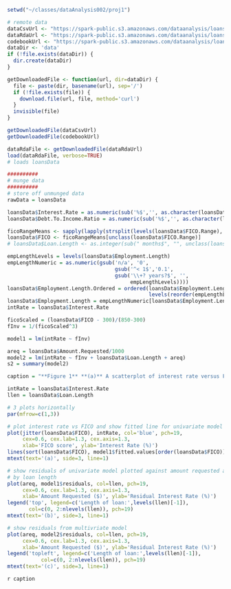 
```r
setwd("~/classes/dataAnalysis002/proj1")

# remote data
dataCsvUrl <- "https://spark-public.s3.amazonaws.com/dataanalysis/loansData.csv"
dataRdaUrl <- "https://spark-public.s3.amazonaws.com/dataanalysis/loansData.rda"
codebookUrl <- "https://spark-public.s3.amazonaws.com/dataanalysis/loansCodebook.pdf"
dataDir <- 'data'
if (!file.exists(dataDir)) {
  dir.create(dataDir)
}

getDownloadedFile <- function(url, dir=dataDir) {
  file <- paste(dir, basename(url), sep='/')
  if (!file.exists(file)) {
    download.file(url, file, method='curl')
  }
  invisible(file)
}

getDownloadedFile(dataCsvUrl)
getDownloadedFile(codebookUrl)

dataRdaFile <- getDownloadedFile(dataRdaUrl)
load(dataRdaFile, verbose=TRUE)
# loads loansData

##########
# munge data
##########
# store off unmunged data
rawData = loansData

loansData$Interest.Rate = as.numeric(sub('%$','', as.character(loansData$Interest.Rate)))
loansData$Debt.To.Income.Ratio = as.numeric(sub('%$','', as.character(loansData$Debt.To.Income.Ratio)))

ficoRangeMeans <- sapply(lapply(strsplit(levels(loansData$FICO.Range), '-'), as.numeric), mean)
loansData$FICO <- ficoRangeMeans[unclass(loansData$FICO.Range)]
# loansData$Loan.Length <- as.integer(sub(" months$", "", unclass(loansData$Loan.Length)))

empLengthLevels = levels(loansData$Employment.Length)
empLengthNumeric = as.numeric(gsub('n/a', '0',
                                   gsub('^< 1$','0.1', 
                                   gsub('\\+? years?$', '', 
                                        empLengthLevels))))
loansData$Employment.Length.Ordered = ordered(loansData$Employment.Length, 
                                              levels(reorder(empLengthLevels, empLengthNumeric)))
loansData$Employment.Length = empLengthNumeric[loansData$Employment.Length]
intRate = loansData$Interest.Rate
```
```r
ficoScaled = (loansData$FICO - 300)/(850-300)
fInv = 1/(ficoScaled^3)
```
```r
model1 = lm(intRate ~ fInv)
```
```r
areq = loansData$Amount.Requested/1000
model2 = lm(intRate ~ fInv + loansData$Loan.Length + areq)
s2 = summary(model2)
```
```r
caption = "**Figure 1** **(a)** A scatterplot of interest rate versus FICO score. The black line shows the fitted values of the initial linear regression relating interest rate to the inverse cube of the scaled FICO score. **(b)** The residual values from the initial linear regression using just FICO score plotted against the amount requested, colored by loan length. There still is present a linear relationship of the residual values to the amount requested and a separation of values based on loan length (the 60 month loans cluster above the 36 month loans) **&#40;c)** The residual values from the final linear regression taking into account the amount requested and the loan length in addition to the inverse cube of the scaled FICO score.  The residuals are more clustered around 0 and the linear pattern is eliminated."
```
```r
intRate = loansData$Interest.Rate
llen = loansData$Loan.Length

# 3 plots horizontally
par(mfrow=c(1,3))

# plot interest rate vs FICO and show fitted line for univariate model
plot(jitter(loansData$FICO), intRate, col='blue', pch=19,
     cex=0.6, cex.lab=1.3, cex.axis=1.3,
     xlab='FICO score', ylab='Interest Rate (%)')
lines(sort(loansData$FICO), model1$fitted.values[order(loansData$FICO)])
mtext(text='(a)', side=3, line=1)

# show residuals of univariate model plotted against amount requested and colored
# by loan length
plot(areq, model1$residuals, col=llen, pch=19, 
     cex=0.6, cex.lab=1.3, cex.axis=1.3,
     xlab='Amount Requested ($)', ylab='Residual Interest Rate (%)')
legend('top', legend=c('Length of loan:',levels(llen)[-1]), 
       col=c(0, 2:nlevels(llen)), pch=19)
mtext(text='(b)', side=3, line=1)

# show residuals from multivriate model
plot(areq, model2$residuals, col=llen, pch=19, 
     cex=0.6, cex.lab=1.3, cex.axis=1.3,
     xlab='Amount Requested ($)', ylab='Residual Interest Rate (%)')
legend('topleft', legend=c('Length of loan:',levels(llen)[-1]), 
           col=c(0, 2:nlevels(llen)), pch=19)
mtext(text='(c)', side=3, line=1)

```
`r caption`